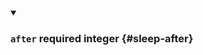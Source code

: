 
<details className="config-field" data-expandable="false" open>
<summary>

### `after` <span className="config-field-required" data-required="false">required</span> <span className="config-field-type">integer</span> <span className="config-field-default"></span> <span className="config-field-enum"></span> {#sleep-after}



</summary>



</details>
